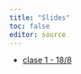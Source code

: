 ```yaml
---
title: "Slides"
toc: false
editor: source
---
```

  
- <a href="http://gsolovey.netlify.app/slides/clase1.html" target="_blank"> clase 1 - 18/8</a>
